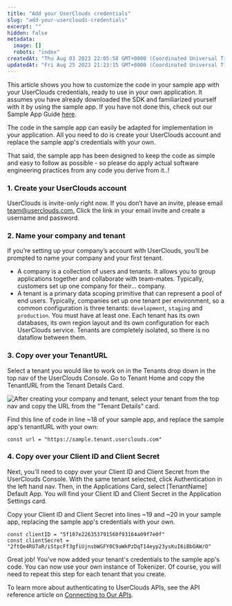 ```yaml
---
title: "Add your UserClouds credentials"
slug: "add-your-userclouds-credentials"
excerpt: ""
hidden: false
metadata: 
  image: []
  robots: "index"
createdAt: "Thu Aug 03 2023 22:05:58 GMT+0000 (Coordinated Universal Time)"
updatedAt: "Fri Aug 25 2023 21:23:15 GMT+0000 (Coordinated Universal Time)"
---
```

This article shows you how to customize the code in your sample app with your UserClouds credentials, ready to use in your own application. It assumes you have already downloaded the SDK and familiarized yourself with it by using the sample app. If you have not done this, check out our Sample App Guide [here](/docs/sample-app-go).

The code in the sample app can easily be adapted for implementation in your application. All you need to do is create your UserClouds account and replace the sample app's credentials with your own.

That said, the sample app has been designed to keep the code as simple and easy to follow as possible - so please do apply actual software engineering practices from any code you derive from it..!

### 1. Create your UserClouds account

UserClouds is invite-only right now. If you don’t have an invite, please email [team@userclouds.com.](mailto:team@userclouds.com.) Click the link in your email invite and create a username and password. 

### 2. Name your company and tenant

If you’re setting up your company’s account with UserClouds, you’ll be prompted to name your company and your first tenant.

- A <Glossary>company</Glossary> is a collection of users and tenants. It allows you to group applications together and collaborate with team-mates. Typically, customers set up one company for their... company.
- A <Glossary>tenant</Glossary> is a primary data scoping primitive that can represent a pool of end users. Typically, companies set up one tenant per environment, so a common configuration is three tenants: `development`, `staging` and `production`. You must have at least one. Each tenant has its own databases, its own region layout and its own configuration for each UserClouds service. Tenants are completely isolated, so there is no dataflow between them. 

### 3. Copy over your TenantURL

Select a tenant you would like to work on in the Tenants drop down in the top nav of the UserClouds Console. Go to Tenant Home and copy the TenantURL from the Tenant Details Card.

![After creating your company and tenant, select your tenant from the top nav and copy the URL from the "Tenant Details" card.](https://files.readme.io/de1128a-image.png)


Find this line of code in line ~18 of your sample app, and replace the sample app's tenantURL with your own:

```
const url = "https://sample.tenant.userclouds.com"
```

### 4. Copy over your Client ID and Client Secret

Next, you'll need to copy over your Client ID and Client Secret from the UserClouds Console. With the same tenant selected, click Authentication in the left hand nav. Then, in the Applications Card, select [TenantName] Default App. You will find your Client ID and Client Secret in the Application Settings card.

Copy your Client ID and Client Secret into lines ~19 and ~20 in your sample app, replacing the sample app's credentials with your own.

```
const clientID = "5f107e226353791560f93164a09f7e0f"  
const clientSecret = "2ftQe4RU7aR/iStpcFf3gfiUjnsbWGFY0C9aWkPzDqT14eyp23ysKuI6iBbOAW/O"
```

Great job! You've now added your tenant's credentials to the sample app's code. You can now use your own instance of Tokenizer. Of course, you will need to repeat this step for each tenant that you create.

To learn more about authenticating to UserClouds APIs, see the API reference article on [Connecting to Our APIs](/docs/reference/api-authorization-1).
